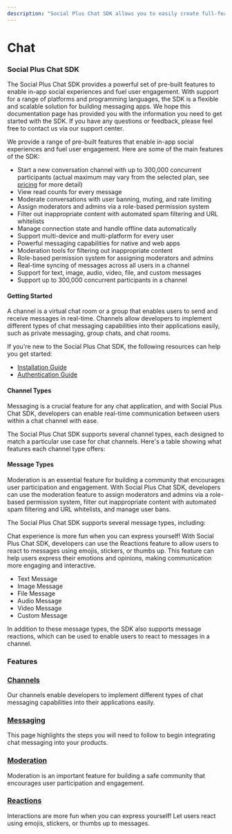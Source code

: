 ```yaml
---
description: "Social Plus Chat SDK allows you to easily create full-featured in-app Chat experience"
---
```


# Chat 

### Social Plus Chat SDK

The Social Plus Chat SDK provides a powerful set of pre-built features to enable in-app social experiences and fuel user engagement. With support for a range of platforms and programming languages, the SDK is a flexible and scalable solution for building messaging apps. We hope this documentation page has provided you with the information you need to get started with the SDK. If you have any questions or feedback, please feel free to contact us via our support center.

We provide a range of pre-built features that enable in-app social experiences and fuel user engagement. Here are some of the main features of the SDK:

- Start a new conversation channel with up to 300,000 concurrent participants (actual maximum may vary from the selected plan, see [pricing](https://www.amity.co/pricing) for more detail)
- View read counts for every message
- Moderate conversations with user banning, muting, and rate limiting
- Assign moderators and admins via a role-based permission system
- Filter out inappropriate content with automated spam filtering and URL whitelists
- Manage connection state and handle offline data automatically
- Support multi-device and multi-platform for every user
- Powerful messaging capabilities for native and web apps
- Moderation tools for filtering out inappropriate content
- Role-based permission system for assigning moderators and admins
- Real-time syncing of messages across all users in a channel
- Support for text, image, audio, video, file, and custom messages
- Support up to 300,000 concurrent participants in a channel

#### Getting Started

A channel is a virtual chat room or a group that enables users to send and receive messages in real-time. Channels allow developers to implement different types of chat messaging capabilities into their applications easily, such as private messaging, group chats, and chat rooms.

If you're new to the Social Plus Chat SDK, the following resources can help you get started:

- [Installation Guide](../../getting-started/installation-and-authentication/)
- [Authentication Guide](../core-concepts/session-state.md)

#### Channel Types

Messaging is a crucial feature for any chat application, and with Social Plus Chat SDK, developers can enable real-time communication between users within a chat channel with ease.

The Social Plus Chat SDK supports several channel types, each designed to match a particular use case for chat channels. Here's a table showing what features each channel type offers:



#### Message Types

Moderation is an essential feature for building a community that encourages user participation and engagement. With Social Plus Chat SDK, developers can use the moderation feature to assign moderators and admins via a role-based permission system, filter out inappropriate content with automated spam filtering and URL whitelists, and manage user bans.

The Social Plus Chat SDK supports several message types, including:

Chat experience is more fun when you can express yourself\! With Social Plus Chat SDK, developers can use the Reactions feature to allow users to react to messages using emojis, stickers, or thumbs up. This feature can help users express their emotions and opinions, making communication more engaging and interactive.

- Text Message
- Image Message
- File Message
- Audio Message
- Video Message
- Custom Message

In addition to these message types, the SDK also supports message reactions, which can be used to enable users to react to messages in a channel.

### Features

### [Channels](channels/)

Our channels enable developers to implement different types of chat messaging capabilities into their applications easily.

### [Messaging](messaging/)

This page highlights the steps you will need to follow to begin integrating chat messaging into your products.

### [Moderation](moderation/)

Moderation is an important feature for building a safe community that encourages user participation and engagement.

### [Reactions](messaging/message-reaction.md)

Interactions are more fun when you can express yourself\! Let users react using emojis, stickers, or thumbs up to messages.‌

<figure>
  <img src="../../.gitbook/assets/image (3) (1) (2).png" alt="" />

  <figcaption />
</figure>